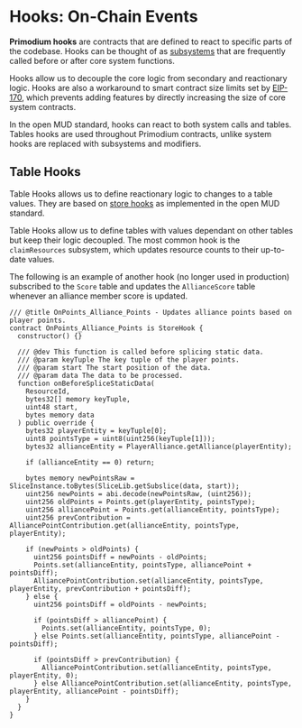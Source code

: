 # Hooks: On-Chain Events

**Primodium hooks** are contracts that are defined to react to specific parts of
the codebase. Hooks can be thought of as [subsystems](./systems.mdx#subsystems)
that are frequently called before or after core system functions.

Hooks allow us to decouple the core logic from secondary and reactionary logic.
Hooks are also a workaround to smart contract size limits set by
[EIP-170](https://eips.ethereum.org/EIPS/eip-170), which prevents adding
features by directly increasing the size of core system contracts.

In the open MUD standard, hooks can react to both system calls and tables.
Tables hooks are used throughout Primodium contracts, unlike system hooks are
replaced with subsystems and modifiers.

## Table Hooks

Table Hooks allows us to define reactionary logic to changes to a table values.
They are based on [store hooks](https://mud.dev/store/store-hooks) as
implemented in the open MUD standard.

Table Hooks allow us to define tables with values dependant on other tables but
keep their logic decoupled. The most common hook is the `claimResources`
subsystem, which updates resource counts to their up-to-date values.

The following is an example of another hook (no longer used in production)
subscribed to the `Score` table and updates the `AllianceScore` table whenever
an alliance member score is updated.

```solidity filename="/packages/contracts/src/hooks/storeHooks/OnScore_Alliance_Score.sol" copy showLineNumbers
/// @title OnPoints_Alliance_Points - Updates alliance points based on player points.
contract OnPoints_Alliance_Points is StoreHook {
  constructor() {}

  /// @dev This function is called before splicing static data.
  /// @param keyTuple The key tuple of the player points.
  /// @param start The start position of the data.
  /// @param data The data to be processed.
  function onBeforeSpliceStaticData(
    ResourceId,
    bytes32[] memory keyTuple,
    uint48 start,
    bytes memory data
  ) public override {
    bytes32 playerEntity = keyTuple[0];
    uint8 pointsType = uint8(uint256(keyTuple[1]));
    bytes32 allianceEntity = PlayerAlliance.getAlliance(playerEntity);

    if (allianceEntity == 0) return;

    bytes memory newPointsRaw = SliceInstance.toBytes(SliceLib.getSubslice(data, start));
    uint256 newPoints = abi.decode(newPointsRaw, (uint256));
    uint256 oldPoints = Points.get(playerEntity, pointsType);
    uint256 alliancePoint = Points.get(allianceEntity, pointsType);
    uint256 prevContribution = AlliancePointContribution.get(allianceEntity, pointsType, playerEntity);

    if (newPoints > oldPoints) {
      uint256 pointsDiff = newPoints - oldPoints;
      Points.set(allianceEntity, pointsType, alliancePoint + pointsDiff);
      AlliancePointContribution.set(allianceEntity, pointsType, playerEntity, prevContribution + pointsDiff);
    } else {
      uint256 pointsDiff = oldPoints - newPoints;

      if (pointsDiff > alliancePoint) {
        Points.set(allianceEntity, pointsType, 0);
      } else Points.set(allianceEntity, pointsType, alliancePoint - pointsDiff);

      if (pointsDiff > prevContribution) {
        AlliancePointContribution.set(allianceEntity, pointsType, playerEntity, 0);
      } else AlliancePointContribution.set(allianceEntity, pointsType, playerEntity, alliancePoint - pointsDiff);
    }
  }
}
```
